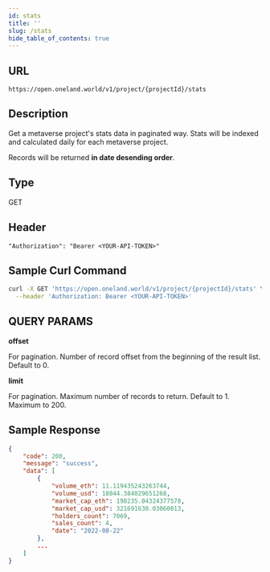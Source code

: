 ```yaml
---
id: stats
title: ''
slug: /stats
hide_table_of_contents: true
---
```


## URL

```
https://open.oneland.world/v1/project/{projectId}/stats
```

## Description

Get a metaverse project's stats data in paginated way. Stats will be indexed and calculated daily for each metaverse project.

Records will be returned **in date desending order**.

## Type

GET

## Header

```
"Authorization": "Bearer <YOUR-API-TOKEN>"
```

## Sample Curl Command
```sh
curl -X GET 'https://open.oneland.world/v1/project/{projectId}/stats' \
  --header 'Authorization: Bearer <YOUR-API-TOKEN>'
```

## QUERY PARAMS

**offset**

For pagination. Number of record offset from the beginning of the result list. Default to 0.

**limit**

For pagination. Maximum number of records to return. Default to 1. Maximum to 200.

## Sample Response

```json
{
    "code": 200,
    "message": "success",
    "data": [
        {
            "volume_eth": 11.119435243263744,
            "volume_usd": 18044.384029651268,
            "market_cap_eth": 198235.04324377578,
            "market_cap_usd": 321691630.03060013,
            "holders_count": 7069,
            "sales_count": 4,
            "date": "2022-08-22"
        },
        ...
    ]
}
```